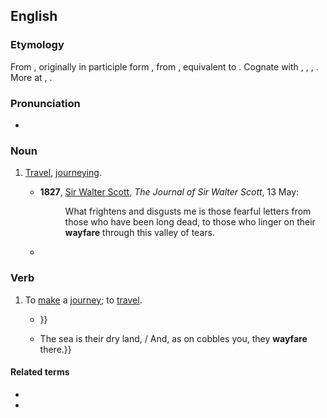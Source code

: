 ==English==

===Etymology===
From {{inh|en|enm|weyfaren}}, originally in participle form {{m|enm|weyfarand}}, from {{der|en|ang|weġfarende||wayfaring}}, equivalent to {{compound|en|way|faring}}. Cognate with {{cog|da|vejfarende||wayfaring}}, {{cog|sv|vägfarande|}}, {{cog|de|wegfahren||to drive away}}, {{cog|is|vegfarandi||wayfaring}}. More at {{l|en|way}}, {{l|en|fare}}.

===Pronunciation===
* {{IPA|en|/ˈweɪfɛə(ɹ)/}}

===Noun===
{{en-noun|-}}

# {{lb|en|archaic}} [[travel|Travel]], [[journeying]].
#* '''1827''', [[w:Sir_Walter_Scott|Sir Walter Scott]], ''The Journal of Sir Walter Scott'', 13 May:
#*: What frightens and disgusts me is those fearful letters from those who have been long dead, to those who linger on their '''wayfare''' through this valley of tears.
#* {{RQ:Burton Arabian Nights|passage=Now when he had reached the King's capital wherein was Alaeddin, he alighted at one of the Kháns; and, when he had rested from the weariness of '''wayfare''', he donned his dress and went down to wander about the streets, where he never passed a group without hearing them prate about the pavilion and its grandeur and vaunt the beauty of Alaeddin and his lovesomeness, his liberality and generosity, his fine manners and his good morals.|supp=1}}

===Verb===
{{en-verb|wayfares|wayfaring|wayfore|past2=wayfared|wayfaren|past_ptc2=wayfared}}

# {{lb|en|intransitive|archaic}} To [[make#Ver|make]] a [[journey#Noun|journey]]; to [[travel#Noun|travel]].
#* {{RQ:Plutarch Holland Morals|chapter=Laconicke Apophthegmes, or the Notable Sayings of Lacedæmonians|page=474|passage=A certain Laconian as he '''way-fared''', came unto a place where there dwelt an old friend an hoſt of his, who the firſt day, of purpoſe avoided him, and was out of the way, becauſe he was not minded to lodge him; {{...}}}}
#* {{RQ:Hardy Dynasts|part=1|act=VI|scene=vii|page=220|passage=But know, these English take to liquid life / Right patly— {{...}} The sea is their dry land, / And, as on cobbles you, they '''wayfare''' there.}}

====Related terms====
* {{l|en|wayfarer}}
* {{l|en|wayfaring}}